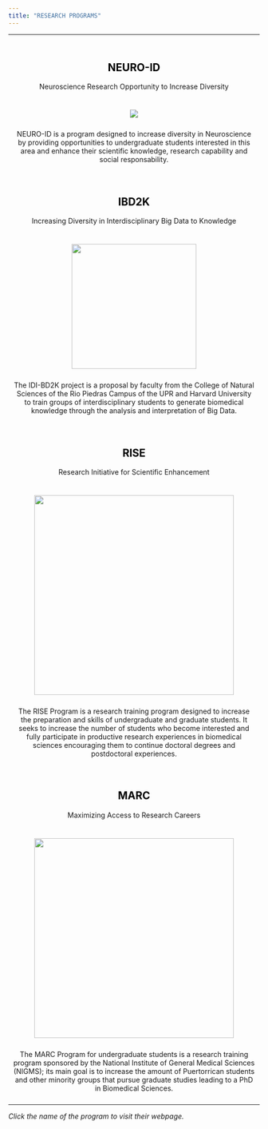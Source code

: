 ```yaml
---
title: "RESEARCH PROGRAMS"
---
```


***

<style>
a:link {
  color: black; 
  background-color: transparent; 
  text-decoration: none;
}
a:hover {
  color: orange;
  background-color: transparent;
  text-decoration: none;
}
</style>

<center>

<div>
<div style="text-align:center;padding:10px;">
<h2 id="neuro"><a href="http://neuroid.uprrp.edu/">NEURO-ID</a></h2>
Neuroscience Research Opportunity to Increase Diversity
</div>

![](statics/images/neuro-id-logo.png)

<p style="padding:10px;">NEURO-ID is a program designed to increase diversity in Neuroscience by providing opportunities to undergraduate students interested in this area and enhance their scientific knowledge, research capability and social responsability.</p>

</div>

<div>
<div style="text-align:center;padding:10px;">
<h2 id="ibd2k"><a href="https://idi-bd2k.hpcf.upr.edu/">IBD2K</a></h2>
Increasing Diversity in Interdisciplinary Big Data to Knowledge
</div>

![](statics/images/ibd2k.jpg){width=250px}

<p style="padding:10px;">The IDI-BD2K project is a proposal by faculty from the College of Natural Sciences of the Rio Piedras Campus of the UPR and Harvard University to train groups of interdisciplinary students to generate biomedical knowledge through the analysis and interpretation of Big Data.</p>

</div>

<div>
<div style="text-align:center;padding:10px;">
<h2 id="rise"><a href="http://brtc.uprrp.edu/rise/">RISE</a></h2>
Research Initiative for Scientific Enhancement
</div>

![](statics/images/rise.png){width=400px}

<p style="padding:10px;">The RISE Program is a research training program designed to increase the preparation and skills of undergraduate and graduate students. It seeks to increase the number of students who become interested and fully participate in productive research experiences in biomedical sciences encouraging them to continue doctoral degrees and postdoctoral experiences.</p>

</div>

<div>
<div style="text-align:center;padding:10px;">
<h2 id="marc"><a href="http://brtc.uprrp.edu/marc/">MARC</a></h2>
Maximizing Access to Research Careers
</div>

![](statics/images/marc.png){width=400px}

<p style="padding:10px;">The MARC Program for undergraduate students is a research training program sponsored by the National Institute of General Medical Sciences (NIGMS); its main goal is to increase the amount of Puertorrican students and other minority groups that pursue graduate studies leading to a PhD in Biomedical Sciences.</p>

</div>

</center>

***

_Click the name of the program to visit their webpage._
